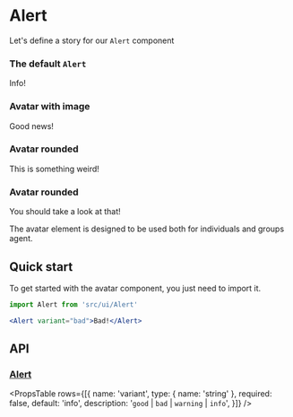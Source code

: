 


<Meta title="Elements|Alert" component={Alert}/>

# Alert
Let's define a story for our `Alert` component

### The default `Alert` 
<Preview>
  <Story name="default | info">
    <Alert variant="info">Info!</Alert>
  </Story>
</Preview>

### Avatar with image
<Preview>
  <Story name="good">
    <Alert variant="good">Good news!</Alert>
  </Story>
</Preview>

### Avatar rounded
<Preview>
  <Story name="warning">
    <Alert variant="warning">This is something weird!</Alert>
  </Story>
</Preview>

### Avatar rounded
<Preview>
  <Story name="bad">
    <Alert variant="bad">You should take a look at that!</Alert>
  </Story>
</Preview>

The avatar element is designed to be used both for individuals and groups agent.

## Quick start
To get started with the avatar component, you just need to import it.

```jsx
import Alert from 'src/ui/Alert'

<Alert variant="bad">Bad!</Alert>
```
## API
### [Alert](https://gitlab.com/moodlenet/clients/react/tree/develop/src/ui/elements/Alert)
<PropsTable rows={[{
    name: 'variant',
    type: { name: 'string' },
    required: false,
    default: 'info',
    description: '`good` | `bad` | `warning` | `info`',
  }]} />
